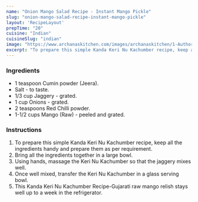 ---
name: "Onion Mango Salad Recipe - Instant Mango Pickle"
slug: "onion-mango-salad-recipe-instant-mango-pickle"
layout: 'RecipeLayout'
prepTime: "20"
cuisine: "Indian"
cuisineSlug: "indian"
image: "https://www.archanaskitchen.com/images/archanaskitchen/1-Author/Sheetal_Bhatt/Kanda_Keri_Nu_Kachumber_The_classic_Gujarati_raw_mango_relish.jpg"
excerpt: "To prepare this simple Kanda Keri Nu Kachumber recipe, keep all the ingredients handy and prepare them as per requirement"
---

### Ingredients

- 1 teaspoon Cumin powder (Jeera).
- Salt - to taste.
- 1/3 cup Jaggery - grated.
- 1 cup Onions - grated.
- 2 teaspoons Red Chilli powder.
- 1-1/2 cups Mango (Raw) - peeled and grated.

### Instructions

1. To prepare this simple Kanda Keri Nu Kachumber recipe, keep all the ingredients handy and prepare them as per requirement.
1. Bring all the ingredients together in a large bowl.
1. Using hands, massage the Keri Nu Kachumber so that the jaggery mixes well.
1. Once well mixed, transfer the Keri Nu Kachumber in a glass serving bowl.
1. This Kanda Keri Nu Kachumber Recipe-Gujarati raw mango relish stays well up to a week in the refrigerator.
